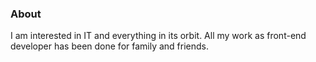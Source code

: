 ### About

I am interested in IT and everything in its orbit. All my work as front-end developer has been done for family and friends.
